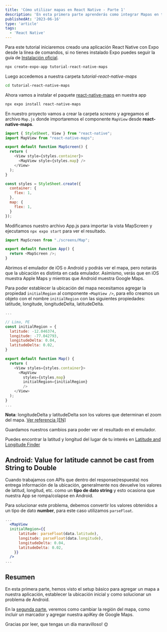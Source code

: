 ```yaml
---
title: 'Cómo utilizar mapas en React Native - Parte 1'
description: 'En esta primera parte aprenderás como integrar Mapas en tu aplicación React Native'
publishedAt: '2023-06-16'
type: 'article'
tags:
  - 'React Native'
---
```


Para este tutorial iniciaremos creado una aplicación React Native con Expo desde la línea de comandos, si no tienes instalado Expo puedes seguir la guía de [Instalación oficial](https://docs.expo.io/get-started/installation/).

```bash
npx create-expo-app tutorial-react-native-maps
```

Luego accedemos a nuestra carpeta _tutorial-react-native-maps_

```bash
cd tutorial-react-native-maps
```

Ahora vamos a instalar el paquete [react-native-maps](https://github.com/react-native-maps/react-native-maps) en nuestra app

```bash
npx expo install react-native-maps
```

En nuestro proyecto vamos a crear la carpeta _screens_ y agregamos el archivo `Map.js` donde importaremos el componente `MapView` desde **react-native-maps**.

```jsx:screens/Map.js {2,4-10}
import { StyleSheet, View } from "react-native";
import MapView from "react-native-maps";

export default function MapScreen() {
  return (
    <View style={styles.container}>
      <MapView style={styles.map} />
    </View>
  );
}

const styles = StyleSheet.create({
  container: {
    flex: 1,
  },
  map: {
    flex: 1,
  }
});
```

Modificamos nuestro archivo App.js para importar la vista MapScreen y ejecutamos `npx expo start` para ver el resultado.

```jsx:App.js
import MapScreen from "./screens/Map";

export default function App() {
  return <MapScreen />;
}
```

Abrimos el emulador de iOS o Android y podrás ver el mapa, pero notarás que la ubicación es distinta en cada emulador. Asimismo, verás que en iOS muestra Apple Maps y mientras que Android muestra Google Maps.

<PostImage
  src="/images/posts/como-utilizar-mapas-en-react-native/default-location.png"
  layout="responsive"
  width={500}
  height={420}
  objectFit="cover"
  alt="Image de mapa en emulador iOS y Android"
/>

Para poder establecer la ubicación del mapa necesitamos agregar la propiedad `initialRegion` al componente `<MapView />`, para ello creamos un objeto con el nombre `initialRegion` con las siguientes propiedades: latitude, longitude, longitudeDelta, latitudeDelta.

```jsx:screens/Map.js {4-9,16}
...

// Lima, PE
const initialRegion = {
  latitude: -12.046374,
  longitude: -77.042793,
  longitudeDelta: 0.04,
  latitudeDelta: 0.02,
}

export default function Map() {
  return (
    <View styles={styles.container}>
      <MapView
        styles={styles.map}
        initialRegion={initialRegion}
        />
    </View>
  );
}
...

```

**Nota**: longitudeDelta y latitudeDelta son los valores que determinan el zoom del mapa. [Ver referencia [EN]](https://stackoverflow.com/questions/50882700/react-native-mapview-what-is-latitudedelta-longitudedelta)

Guardamos nuestros cambios para poder ver el resultado en el emulador.

<PostImage
  src="/images/posts/como-utilizar-mapas-en-react-native/initial-region.png"
  layout="responsive"
  width={500}
  height={420}
  objectFit="cover"
  alt="Image de mapa en emulador iOS y Android"
/>

Puedes encontrar la latitud y longitud del lugar de tu interés en [Latitude and Longitude Finder](https://www.latlong.net/)

## Android: Value for latitude cannot be cast from String to Double

Cuando trabajamos con APIs que dentro del response(respuesta) nos entrega información de la ubicación, generalmente nos devuelve los valores de latitud, longitud, etc. como un **tipo de dato string** y esto ocasiona que nuestra App se rompa/colapse en Android.

<PostImage
  src="/images/posts/como-utilizar-mapas-en-react-native/android-error.png"
  layout="responsive"
  width={500}
  height={420}
  objectFit="cover"
  alt="Image de error en Android"
/>

Para solucionar este problema, debemos convertir los valores obtenidos a un tipo de dato **number**, para este caso utilizamos `parseFloat`.

```jsx
...
  <MapView
  initialRegion={{
      latitude: parseFloat(data.latitude),
      longitude: parseFloat(data.longitude),
      longitudeDelta: 0.04,
      latitudeDelta: 0.02,
    }}
  />
...

```

## Resumen

En esta primera parte, hemos visto el setup básico para agregar un mapa a nuestra aplicación, establecer la ubicación inicial y como solucionar un problema de Android.

En la [segunda parte](/blog/como-utilizar-mapas-en-react-native-parte-2), veremos como cambiar la región del mapa, como incluir un marcador y agregar nuestra apiKey de Google Maps.

Gracias por leer, que tengas un día maravilloso! 🌞
